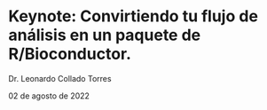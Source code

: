 #  Keynote: Convirtiendo tu flujo de análisis en un paquete de R/Bioconductor.

Dr. Leonardo Collado Torres

02 de agosto de 2022

